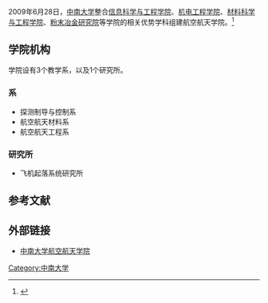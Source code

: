 {{Infobox University Department
 |名称              = 中南大学航空航天学院
 |其他名称        = School of Aeronautics and Astronautics, <br/>Central South University
 |徽标              = <!-- 注释出：[[File:中南大学校徽.png|150px]] -->
 |徽标说明        = '''中南大学校徽'''
 |隶属              =[[中南大学|中南大学]]
 |建立时间        = 2009年6月
 |类型              = 二级学院
 |下属              = 探测制导与控制系、航空航天材料系、航空航天工程系
 |主管官员        =
 |主席              =
 |党委书记        =[[胡亚军|胡亚军]]
 |院长              =[[罗世彬|罗世彬]]
 |副院长           =[[杏建军|杏建军]]、[[梁步阁|梁步阁]]
 |系主任           =
 |所长              =
 |部长              =
 |主任              =
 |头衔              = 名誉院长
 |头衔人名        = [[黄伯云|黄伯云]]<!--
 |头衔              = 党委副书记
 |头衔人名        =[[邓栗|邓栗]]-->
 |教职员工        = 
 |员工              = 
 |学生              = 
 |本科生           = 
 |研究生           = 
 |博士生           = 
 |其他学生        = 
 |地址              = {{CHN}}[[长沙市|长沙市]][[岳麓区|岳麓区]]麓山南路932号中南大学航空航天学院
 |国家              =中华人民共和国
 |省                 =湖南省
 |市                 =长沙市
 |坐标              =
 |网址              = http://saa.csu.edu.cn/index.htm
 |标志              =
 |脚注              =
}}

2009年6月28日，[[中南大学|中南大学]]整合[[中南大学信息科学与工程学院|信息科学与工程学院]]、[[中南大学机电工程学院|机电工程学院]]、[[中南大学材料科学与工程学院|材料科学与工程学院]]、[[中南大学粉末冶金研究院|粉末冶金研究院]]等学院的相关优势学科组建航空航天学院。<ref>{{cite web|url=http://saa.csu.edu.cn/xyjj/xyjj.htm|title=中南大学航空航天学院|access-date=2015-01-08|archive-url=https://web.archive.org/web/20150222051858/http://saa.csu.edu.cn/xyjj/xyjj.htm|archive-date=2015-02-22|dead-url=yes}}</ref>

==学院机构==
学院设有3个教学系，以及1个研究所。
===系===
*探测制导与控制系
*航空航天材料系
*航空航天工程系

===研究所===
*飞机起落系统研究所

==参考文献==
{{reflist}}
==外部链接==
*[https://web.archive.org/web/20150223225612/http://saa.csu.edu.cn/index.htm 中南大学航空航天学院]
{{中南大学}}

[[Category:中南大学|Category:中南大学]]